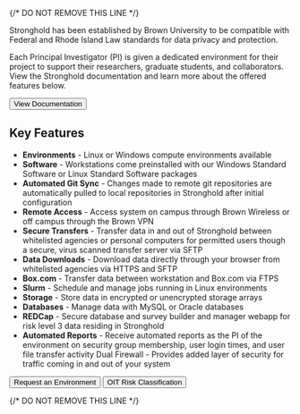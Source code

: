 <Hero 
  title="Stronghold" 
  description="Stronghold is a secure computing and storage environment that enables Brown researchers to analyze sensitive data while complying with regulatory or contractual requirements."
/>

<ContentSection> {/* DO NOT REMOVE THIS LINE */}

  <SectionHeader
    title="Data Risk Level 3 Computing (Stronghold)"
  />

  Stronghold has been established by Brown University to be compatible with Federal and Rhode Island Law standards for data privacy and protection.

  Each Principal Investigator (PI) is given a dedicated environment for their project to support their researchers, graduate students, and collaborators. View the Stronghold documentation and learn more about the offered features below.

  <Button href="https://docs.ccv.brown.edu/stronghold/">
    View Documentation
  </Button>

  ## Key Features

  - **Environments** - Linux or Windows compute environments available
  - **Software** - Workstations come preinstalled with our Windows Standard Software or Linux Standard Software packages
  - **Automated Git Sync** - Changes made to remote git repositories are automatically pulled to local repositories in Stronghold after initial configuration
  - **Remote Access** - Access system on campus through Brown Wireless or off campus through the Brown VPN
  - **Secure Transfers** - Transfer data in and out of Stronghold between whitelisted agencies or personal computers for permitted users though a secure, virus scanned transfer server via SFTP
  - **Data Downloads** - Download data directly through your browser from whitelisted agencies via HTTPS and SFTP
  - **Box.com** - Transfer data between workstation and Box.com via FTPS
  - **Slurm** - Schedule and manage jobs running in Linux environments
  - **Storage** - Store data in encrypted or unencrypted storage arrays
  - **Databases** - Manage data with MySQL or Oracle databases
  - **REDCap** - Secure database and survey builder and manager webapp for risk level 3 data residing in Stronghold
  - **Automated Reports** - Receive automated reports as the PI of the environment on
    security group membership, user login times, and user file transfer activity
    Dual Firewall - Provides added layer of security for traffic coming in and out of your system

  <Button href="https://brown.atlassian.net/servicedesk/customer/portal/22/group/62/create/256">
    Request an Environment
  </Button>

  <Button href="https://it.brown.edu/computing-policies/risk-classifications">
    OIT Risk Classification
  </Button>

</ContentSection> {/* DO NOT REMOVE THIS LINE */}